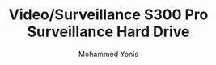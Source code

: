 ---
id: 2
title: "Video/Surveillance S300 Pro Surveillance Hard Drive"
desc: "Video/Surveillance S300 Pro Surveillance Hard Drive"
img: "/src/assets/toshiba/toshiba-internal-hard-drive-S300.png"
images:
  - "/src/assets/toshiba/toshiba-internal-hard-drive-S300.png"
  - "/src/assets/toshiba/200827_toshiba_s300_pro_floating_product_image.png"
alt: "Video/Surveillance S300 Pro Surveillance Hard Drive"
author: "Mohammed Yonis"
reviewBody: "best service and support"
ratingValue: 5

features:
   - "24/7 operation reliability"
   - "Supports up to 64 high-resolution surveillance cameras"
   - "Available in capacities up to 10TB"
   - "7200 rpm with 512MB buffer"
   - "Integrated RV sensors for vibration control"
   - "Dynamic Cache Technology for optimized performance"
   - "High endurance design for harsh environments"
   - "Up to 300TB per year workload rating"
   - "Compatible with DVR, NVR and video management systems"
   - "SATA 6 Gbit/s interface"
   - "5-year warranty"
   - "Designed for 24/7 surveillance applications"
publishedTime: "2025-03-07"
modifiedTime: "2025-03-07"
---